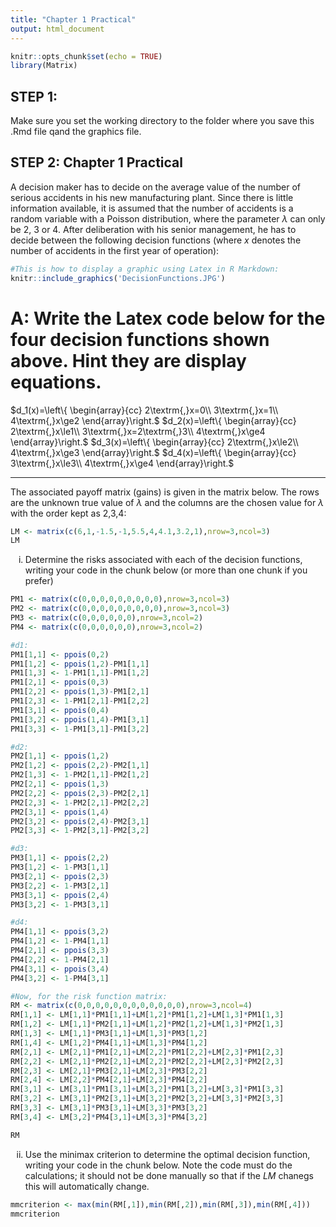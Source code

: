 ---
title: "Chapter 1 Practical"
output: html_document
---

```{r setup, include=FALSE}
knitr::opts_chunk$set(echo = TRUE)
library(Matrix)
```

## STEP 1: 

Make sure you set the working directory to the folder where you save this .Rmd file qand the graphics file. 

## STEP 2: Chapter 1 Practical

A decision maker has to decide on the average value of the number of serious accidents in his new manufacturing plant.  Since there is little information available, it is assumed that the number of accidents is a random variable with a Poisson distribution, where the parameter $\lambda$  can only be 2, 3 or 4. After deliberation with his senior management, he has to decide between the following decision functions (where $x$ denotes the number of accidents in the first year of operation):


```{r, out.width='65%', fig.align='center'}
#This is how to display a graphic using Latex in R Markdown: 
knitr::include_graphics('DecisionFunctions.JPG')
```
# A: Write the Latex code below for the four decision functions shown above. Hint they are display equations.

$d_1(x)=\left\{ \begin{array}{cc}
2\textrm{,}x=0\\
3\textrm{,}x=1\\
4\textrm{,}x\ge2 
\end{array}\right.$
$d_2(x)=\left\{ \begin{array}{cc}
2\textrm{,}x\le1\\
3\textrm{,}x=2\textrm{,}3\\
4\textrm{,}x\ge4 
\end{array}\right.$
$d_3(x)=\left\{ \begin{array}{cc}
2\textrm{,}x\le2\\
4\textrm{,}x\ge3 
\end{array}\right.$
$d_4(x)=\left\{ \begin{array}{cc}
3\textrm{,}x\le3\\
4\textrm{,}x\ge4 
\end{array}\right.$

***

The associated payoff matrix (gains) is given in the matrix below. The rows are the unknown true value of $\lambda$ and the columns are the chosen value for $\lambda$ with the order kept as 2,3,4: 

```{r}
LM <- matrix(c(6,1,-1.5,-1,5.5,4,4.1,3.2,1),nrow=3,ncol=3)
LM
```


(i) Determine the risks associated with each of the decision functions, writing your code in the chunk below (or more than one chunk if you prefer)

```{r}
PM1 <- matrix(c(0,0,0,0,0,0,0,0,0),nrow=3,ncol=3)
PM2 <- matrix(c(0,0,0,0,0,0,0,0,0),nrow=3,ncol=3)
PM3 <- matrix(c(0,0,0,0,0,0),nrow=3,ncol=2)
PM4 <- matrix(c(0,0,0,0,0,0),nrow=3,ncol=2)

#d1:
PM1[1,1] <- ppois(0,2)
PM1[1,2] <- ppois(1,2)-PM1[1,1]
PM1[1,3] <- 1-PM1[1,1]-PM1[1,2]
PM1[2,1] <- ppois(0,3)
PM1[2,2] <- ppois(1,3)-PM1[2,1]
PM1[2,3] <- 1-PM1[2,1]-PM1[2,2]
PM1[3,1] <- ppois(0,4)
PM1[3,2] <- ppois(1,4)-PM1[3,1]
PM1[3,3] <- 1-PM1[3,1]-PM1[3,2]

#d2:
PM2[1,1] <- ppois(1,2)
PM2[1,2] <- ppois(2,2)-PM2[1,1]
PM2[1,3] <- 1-PM2[1,1]-PM2[1,2]
PM2[2,1] <- ppois(1,3)
PM2[2,2] <- ppois(2,3)-PM2[2,1]
PM2[2,3] <- 1-PM2[2,1]-PM2[2,2]
PM2[3,1] <- ppois(1,4)
PM2[3,2] <- ppois(2,4)-PM2[3,1]
PM2[3,3] <- 1-PM2[3,1]-PM2[3,2]

#d3:
PM3[1,1] <- ppois(2,2)
PM3[1,2] <- 1-PM3[1,1]
PM3[2,1] <- ppois(2,3)
PM3[2,2] <- 1-PM3[2,1]
PM3[3,1] <- ppois(2,4)
PM3[3,2] <- 1-PM3[3,1]

#d4:
PM4[1,1] <- ppois(3,2)
PM4[1,2] <- 1-PM4[1,1]
PM4[2,1] <- ppois(3,3)
PM4[2,2] <- 1-PM4[2,1]
PM4[3,1] <- ppois(3,4)
PM4[3,2] <- 1-PM4[3,1]

#Now, for the risk function matrix:
RM <- matrix(c(0,0,0,0,0,0,0,0,0,0,0,0),nrow=3,ncol=4)
RM[1,1] <- LM[1,1]*PM1[1,1]+LM[1,2]*PM1[1,2]+LM[1,3]*PM1[1,3]
RM[1,2] <- LM[1,1]*PM2[1,1]+LM[1,2]*PM2[1,2]+LM[1,3]*PM2[1,3]
RM[1,3] <- LM[1,1]*PM3[1,1]+LM[1,3]*PM3[1,2]
RM[1,4] <- LM[1,2]*PM4[1,1]+LM[1,3]*PM4[1,2]
RM[2,1] <- LM[2,1]*PM1[2,1]+LM[2,2]*PM1[2,2]+LM[2,3]*PM1[2,3]
RM[2,2] <- LM[2,1]*PM2[2,1]+LM[2,2]*PM2[2,2]+LM[2,3]*PM2[2,3]
RM[2,3] <- LM[2,1]*PM3[2,1]+LM[2,3]*PM3[2,2]
RM[2,4] <- LM[2,2]*PM4[2,1]+LM[2,3]*PM4[2,2]
RM[3,1] <- LM[3,1]*PM1[3,1]+LM[3,2]*PM1[3,2]+LM[3,3]*PM1[3,3]
RM[3,2] <- LM[3,1]*PM2[3,1]+LM[3,2]*PM2[3,2]+LM[3,3]*PM2[3,3]
RM[3,3] <- LM[3,1]*PM3[3,1]+LM[3,3]*PM3[3,2]
RM[3,4] <- LM[3,2]*PM4[3,1]+LM[3,3]*PM4[3,2]

RM
```

(ii) Use the minimax criterion to determine the optimal decision function, writing your code in the chunk below. Note the code must do the calculations; it should not be done manually so that if the $LM$ chanegs this will automatically change. 

```{r}
mmcriterion <- max(min(RM[,1]),min(RM[,2]),min(RM[,3]),min(RM[,4]))
mmcriterion
```







